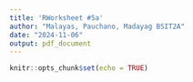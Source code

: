 ```yaml
---
title: 'RWorksheet #5a'
author: "Malayas, Pauchano, Madayag BSIT2A"
date: "2024-11-06"
output: pdf_document
---
```


```r
knitr::opts_chunk$set(echo = TRUE)
```





